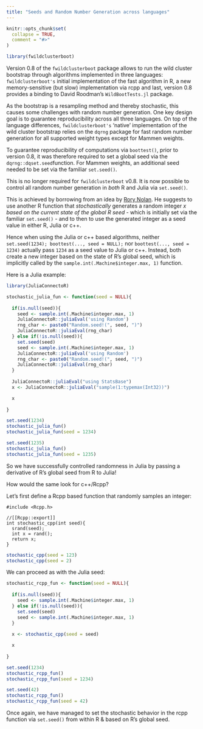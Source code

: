 ```yaml
---
title: "Seeds and Random Number Generation across languages"
---
```


```r
knitr::opts_chunk$set(
  collapse = TRUE,
  comment = "#>"
)
```

```r
library(fwildclusterboot)
```

Version 0.8 of the `fwildclusterboot` package allows to run the wild cluster bootstrap through algorithms implemented in three languages: `fwildclusterboot's` initial implementation of the fast algorithm in R, a new memory-sensitive (but slow) implementation via rcpp and last, version 0.8 provides a binding to David Roodman's `WildBootTests.jl` package.

As the bootstrap is a resampling method and thereby stochastic, this causes some challenges with random number generation. One key design goal is to guarantee reproducibility across all three languages. On top of the language differences, `fwildclusterboot's` 'native' implementation of the wild cluster bootstrap relies on the `dqrng` package for fast random number generation for all supported weight types except for Mammen weights. 

To guarantee reproducibility of computations via `boottest()`, prior to version 0.8, it was therefore required to set a global seed via the `dqrng::dqset.seed`function. For Mammen weights, an additional seed needed to be set via the familiar `set.seed()`.

This is no longer required for `fwildclusterboot` v0.8. It is now possible to control all random number generation in *both* R and Julia via `set.seed()`. 

This is achieved by borrowing from an idea by [Rory Nolan ](https://www.r-bloggers.com/2018/09/using-rs-set-seed-to-set-seeds-for-use-in-c-c-including-rcpp/). He suggests to use another R function that *stochastically* generates a random integer $x$ *based on the current state of the global R seed* - which is initially set via the familiar `set.seed()` - and to then to use the generated integer as a seed value in either R, Julia or c++. 

Hence when using the Julia or c++ based algorithms, neither `set.seed(1234); boottest(..., seed = NULL);` nor `boottest(..., seed = 1234)` actually pass `1234` as a seed value to Julia or c++. Instead, both create a new integer based on the state of R's global seed, which is implicitly called by the `sample.int(.Machine$integer.max, 1)` function.

Here is a Julia example: 

```r
library(JuliaConnectoR)

stochastic_julia_fun <- function(seed = NULL){
  
  if(is.null(seed)){
    seed <- sample.int(.Machine$integer.max, 1)
    JuliaConnectoR::juliaEval('using Random')
    rng_char <- paste0("Random.seed!(", seed, ")")
    JuliaConnectoR::juliaEval(rng_char)
  } else if(!is.null(seed)){
    set.seed(seed)
    seed <- sample.int(.Machine$integer.max, 1)
    JuliaConnectoR::juliaEval('using Random')
    rng_char <- paste0("Random.seed!(", seed, ")")
    JuliaConnectoR::juliaEval(rng_char)
  }
  
  JuliaConnectoR::juliaEval("using StatsBase")
  x <- JuliaConnectoR::juliaEval("sample(1:typemax(Int32))")

  x
  
}

set.seed(1234)
stochastic_julia_fun()
stochastic_julia_fun(seed = 1234)

set.seed(1235)
stochastic_julia_fun()
stochastic_julia_fun(seed = 1235)
```

So we have successfully controlled randomness in Julia by passing a derivative of R's global seed from R to Julia! 

How would the same look for c++/Rcpp? 

Let's first define a Rcpp based function that randomly samples an integer: 

```Rcpp
#include <Rcpp.h>

//[[Rcpp::export]]
int stochastic_cpp(int seed){
  srand(seed);
  int x = rand();
  return x; 
}
```

```r
stochastic_cpp(seed = 123)
stochastic_cpp(seed = 2)
```

We can proceed as with the Julia seed: 

```r
stochastic_rcpp_fun <- function(seed = NULL){
  
  if(is.null(seed)){
    seed <- sample.int(.Machine$integer.max, 1)
  } else if(!is.null(seed)){
    set.seed(seed)
    seed <- sample.int(.Machine$integer.max, 1)
  }
  
  x <- stochastic_cpp(seed = seed)

  x
  
}

set.seed(1234)
stochastic_rcpp_fun()
stochastic_rcpp_fun(seed = 1234)

set.seed(42)
stochastic_rcpp_fun()
stochastic_rcpp_fun(seed = 42)

```

Once again, we have managed to set the stochastic behavior in the rcpp function via `set.seed()` from within R & based on R's global seed.
